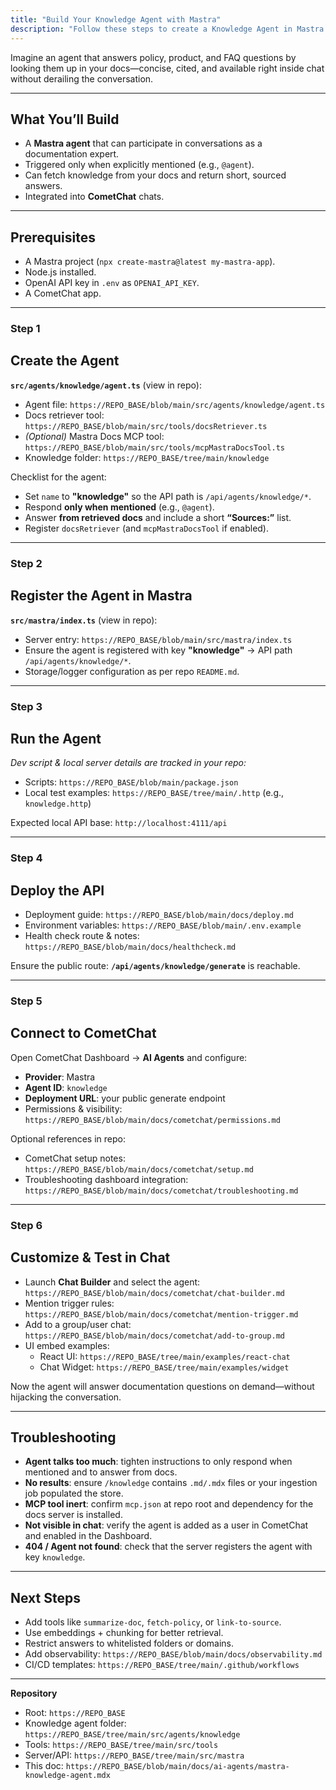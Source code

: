 ```yaml
---
title: "Build Your Knowledge Agent with Mastra"
description: "Follow these steps to create a Knowledge Agent in Mastra that can answer documentation questions when invoked, then connect it to CometChat."
---
```


Imagine an agent that answers policy, product, and FAQ questions by looking them up in your docs—concise, cited, and available right inside chat without derailing the conversation.

***

## What You’ll Build

* A **Mastra agent** that can participate in conversations as a documentation expert.  
* Triggered only when explicitly mentioned (e.g., `@agent`).  
* Can fetch knowledge from your docs and return short, sourced answers.  
* Integrated into **CometChat** chats.  

***

## Prerequisites

* A Mastra project (`npx create-mastra@latest my-mastra-app`).  
* Node.js installed.  
* OpenAI API key in `.env` as `OPENAI_API_KEY`.  
* A CometChat app.  

***

<h3 className="text-2xl font-semibold mb-6 mt-8">
  <span className="inline-flex items-center px-4 py-1.5 rounded-full bg-emerald-100 text-emerald-700 dark:bg-emerald-900/30 dark:text-emerald-300 uppercase tracking-wide text-sm">Step 1</span>
</h3>

## Create the Agent

**`src/agents/knowledge/agent.ts`** (view in repo):

- Agent file: `https://REPO_BASE/blob/main/src/agents/knowledge/agent.ts`  
- Docs retriever tool: `https://REPO_BASE/blob/main/src/tools/docsRetriever.ts`  
- *(Optional)* Mastra Docs MCP tool: `https://REPO_BASE/blob/main/src/tools/mcpMastraDocsTool.ts`  
- Knowledge folder: `https://REPO_BASE/tree/main/knowledge`  

Checklist for the agent:
- Set `name` to **"knowledge"** so the API path is `/api/agents/knowledge/*`.  
- Respond **only when mentioned** (e.g., `@agent`).  
- Answer **from retrieved docs** and include a short **“Sources:”** list.  
- Register `docsRetriever` (and `mcpMastraDocsTool` if enabled).  

***

<h3 className="text-2xl font-semibold mb-6 mt-8">
  <span className="inline-flex items-center px-4 py-1.5 rounded-full bg-emerald-100 text-emerald-700 dark:bg-emerald-900/30 dark:text-emerald-300 uppercase tracking-wide text-sm">Step 2</span>
</h3>

## Register the Agent in Mastra

**`src/mastra/index.ts`** (view in repo):

- Server entry: `https://REPO_BASE/blob/main/src/mastra/index.ts`  
- Ensure the agent is registered with key **"knowledge"** → API path `/api/agents/knowledge/*`.  
- Storage/logger configuration as per repo `README.md`.  

***

<h3 className="text-2xl font-semibold mb-6 mt-8">
  <span className="inline-flex items-center px-4 py-1.5 rounded-full bg-emerald-100 text-emerald-700 dark:bg-emerald-900/30 dark:text-emerald-300 uppercase tracking-wide text-sm">Step 3</span>
</h3>

## Run the Agent

*Dev script & local server details are tracked in your repo:*  
- Scripts: `https://REPO_BASE/blob/main/package.json`  
- Local test examples: `https://REPO_BASE/tree/main/.http` (e.g., `knowledge.http`)  

Expected local API base: `http://localhost:4111/api`

***

<h3 className="text-2xl font-semibold mb-6 mt-8">
  <span className="inline-flex items-center px-4 py-1.5 rounded-full bg-emerald-100 text-emerald-700 dark:bg-emerald-900/30 dark:text-emerald-300 uppercase tracking-wide text-sm">Step 4</span>
</h3>

## Deploy the API

- Deployment guide: `https://REPO_BASE/blob/main/docs/deploy.md`  
- Environment variables: `https://REPO_BASE/blob/main/.env.example`  
- Health check route & notes: `https://REPO_BASE/blob/main/docs/healthcheck.md`  

Ensure the public route: **`/api/agents/knowledge/generate`** is reachable.

***

<h3 className="text-2xl font-semibold mb-6 mt-8">
  <span className="inline-flex items-center px-4 py-1.5 rounded-full bg-emerald-100 text-emerald-700 dark:bg-emerald-900/30 dark:text-emerald-300 uppercase tracking-wide text-sm">Step 5</span>
</h3>

## Connect to CometChat

Open CometChat Dashboard → **AI Agents** and configure:

- **Provider**: Mastra  
- **Agent ID**: `knowledge`  
- **Deployment URL**: your public generate endpoint  
- Permissions & visibility: `https://REPO_BASE/blob/main/docs/cometchat/permissions.md`  

Optional references in repo:  
- CometChat setup notes: `https://REPO_BASE/blob/main/docs/cometchat/setup.md`  
- Troubleshooting dashboard integration: `https://REPO_BASE/blob/main/docs/cometchat/troubleshooting.md`  

***

<h3 className="text-2xl font-semibold mb-6 mt-8">
  <span className="inline-flex items-center px-4 py-1.5 rounded-full bg-emerald-100 text-emerald-700 dark:bg-emerald-900/30 dark:text-emerald-300 uppercase tracking-wide text-sm">Step 6</span>
</h3>

## Customize & Test in Chat

- Launch **Chat Builder** and select the agent: `https://REPO_BASE/blob/main/docs/cometchat/chat-builder.md`  
- Mention trigger rules: `https://REPO_BASE/blob/main/docs/cometchat/mention-trigger.md`  
- Add to a group/user chat: `https://REPO_BASE/blob/main/docs/cometchat/add-to-group.md`  
- UI embed examples:  
  - React UI: `https://REPO_BASE/tree/main/examples/react-chat`  
  - Chat Widget: `https://REPO_BASE/tree/main/examples/widget`  

Now the agent will answer documentation questions on demand—without hijacking the conversation.

***

## Troubleshooting

* **Agent talks too much**: tighten instructions to only respond when mentioned and to answer from docs.  
* **No results**: ensure `/knowledge` contains `.md/.mdx` files or your ingestion job populated the store.  
* **MCP tool inert**: confirm `mcp.json` at repo root and dependency for the docs server is installed.  
* **Not visible in chat**: verify the agent is added as a user in CometChat and enabled in the Dashboard.  
* **404 / Agent not found**: check that the server registers the agent with key `knowledge`.  

***

## Next Steps

* Add tools like `summarize-doc`, `fetch-policy`, or `link-to-source`.  
* Use embeddings + chunking for better retrieval.  
* Restrict answers to whitelisted folders or domains.  
* Add observability: `https://REPO_BASE/blob/main/docs/observability.md`  
* CI/CD templates: `https://REPO_BASE/tree/main/.github/workflows`  

---

**Repository**

* Root: `https://REPO_BASE`  
* Knowledge agent folder: `https://REPO_BASE/tree/main/src/agents/knowledge`  
* Tools: `https://REPO_BASE/tree/main/src/tools`  
* Server/API: `https://REPO_BASE/tree/main/src/mastra`  
* This doc: `https://REPO_BASE/blob/main/docs/ai-agents/mastra-knowledge-agent.mdx`  
